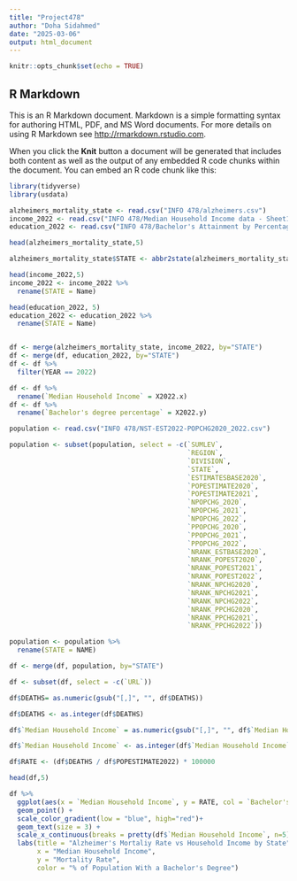---
title: "Project478"
author: "Doha Sidahmed"
date: "2025-03-06"
output: html_document
---

```{r setup, include=FALSE}
knitr::opts_chunk$set(echo = TRUE)
```

## R Markdown

This is an R Markdown document. Markdown is a simple formatting syntax for authoring HTML, PDF, and MS Word documents. For more details on using R Markdown see <http://rmarkdown.rstudio.com>.

When you click the **Knit** button a document will be generated that includes both content as well as the output of any embedded R code chunks within the document. You can embed an R code chunk like this:

```{r}
library(tidyverse)
library(usdata)

alzheimers_mortality_state <- read.csv("INFO 478/alzheimers.csv")
income_2022 <- read.csv("INFO 478/Median Household Income data - Sheet1.csv")
education_2022 <- read.csv("INFO 478/Bachelor's Attainment by Percentage - Sheet1.csv")

head(alzheimers_mortality_state,5)

alzheimers_mortality_state$STATE <- abbr2state(alzheimers_mortality_state$STATE)

head(income_2022,5)
income_2022 <- income_2022 %>% 
  rename(STATE = Name)

head(education_2022, 5)
education_2022 <- education_2022 %>% 
  rename(STATE = Name)


df <- merge(alzheimers_mortality_state, income_2022, by="STATE")
df <- merge(df, education_2022, by="STATE")
df <- df %>% 
  filter(YEAR == 2022)

df <- df %>% 
  rename(`Median Household Income` = X2022.x)
df <- df %>% 
  rename(`Bachelor's degree percentage` = X2022.y)

population <- read.csv("INFO 478/NST-EST2022-POPCHG2020_2022.csv")

population <- subset(population, select = -c(`SUMLEV`,
                                             `REGION`,
                                             `DIVISION`,
                                             `STATE`,
                                             `ESTIMATESBASE2020`,
                                             `POPESTIMATE2020`,
                                             `POPESTIMATE2021`,
                                             `NPOPCHG_2020`,
                                             `NPOPCHG_2021`,
                                             `NPOPCHG_2022`,
                                             `PPOPCHG_2020`,
                                             `PPOPCHG_2021`,
                                             `PPOPCHG_2022`,
                                             `NRANK_ESTBASE2020`,
                                             `NRANK_POPEST2020`,
                                             `NRANK_POPEST2021`,
                                             `NRANK_POPEST2022`,
                                             `NRANK_NPCHG2020`,
                                             `NRANK_NPCHG2021`,
                                             `NRANK_NPCHG2022`,
                                             `NRANK_PPCHG2020`,
                                             `NRANK_PPCHG2021`,
                                             `NRANK_PPCHG2022`))

population <- population %>% 
  rename(STATE = NAME)

df <- merge(df, population, by="STATE")

df <- subset(df, select = -c(`URL`))

df$DEATHS= as.numeric(gsub("[,]", "", df$DEATHS))

df$DEATHS <- as.integer(df$DEATHS)

df$`Median Household Income` = as.numeric(gsub("[,]", "", df$`Median Household Income`))

df$`Median Household Income` <- as.integer(df$`Median Household Income`)

df$RATE <- (df$DEATHS / df$POPESTIMATE2022) * 100000

head(df,5)

```
```{r}
df %>% 
  ggplot(aes(x = `Median Household Income`, y = RATE, col = `Bachelor's degree percentage`, label = STATE)) +
  geom_point() +
  scale_color_gradient(low = "blue", high="red")+
  geom_text(size = 3) + 
  scale_x_continuous(breaks = pretty(df$`Median Household Income`, n=5))+
  labs(title = "Alzheimer's Mortaliy Rate vs Household Income by State",
       x = "Median Household Income",
       y = "Mortality Rate",
       color = "% of Population With a Bachelor's Degree")
```

